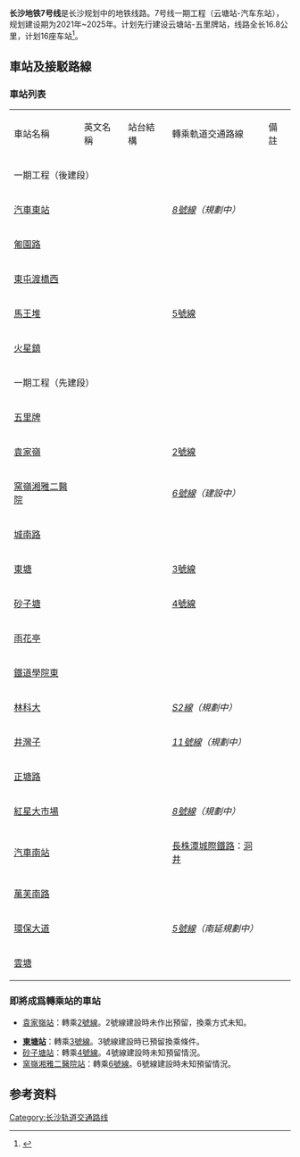 '''长沙地铁7号线'''是长沙规划中的地铁线路。7号线一期工程（云塘站-汽车东站），规划建设期为2021年~2025年。计划先行建设云塘站-五里牌站，线路全长16.8公里，计划16座车站<ref>{{cite web|url=https://www.icswb.com/h/151/20210219/699390.html|title=长沙地铁又有最新消息}}</ref>。

== 車站及接駁路線 ==
=== 車站列表 ===
{| class="wikitable"
|車站名稱
|英文名稱
|站台結構
|轉乘軌道交通路線
|備註
|-
| colspan="5" |一期工程（後建段）
|-
|[[汽车东站_(长沙地铁)|汽車東站]]
|
|
|''[[長沙地鐵8號線|8號線]]（規劃中）''
|
|-
|[[匍园路站|匍園路]]
|
|
|
|
|-
|[[东屯渡桥西站|東屯渡橋西]]
|
|
|
|
|-
|[[马王堆站|馬王堆]]
|
|
|[[长沙地铁5号线|5號線]]
|
|-
|[[火星镇站|火星鎮]]
|
|
|
|
|-
| colspan="5" |一期工程（先建段）
|-
|[[五里牌站_(长沙)|五里牌]]
|
|
|
|
|-
|[[袁家岭站|袁家嶺]]
|
|
|[[长沙地铁2号线|2號線]]
|
|-
|[[窑岭湘雅二医院站|窯嶺湘雅二醫院]]
|
|
|''[[长沙地铁6号线|6號線]]（建設中）''
|
|-
|[[城南路站|城南路]]
|
|
|
|
|-
|[[东塘站|東塘]]
|
|
|[[长沙地铁3号线|3號線]]
|
|-
|[[砂子塘站|砂子塘]]
|
|
|[[长沙地铁4号线|4號線]]
|
|-
|[[雨花亭站|雨花亭]]
|
|
|
|
|-
|[[鐵道學院東站|鐵道學院東]]
|
|
|
|
|-
|[[林科大站|林科大]]
|
|
|''[[长沙地铁S2线|S2線]]（規劃中）''
|
|-
|[[井湾子站|井灣子]]
|
|
|''[[長沙地鐵11號線|11號線]]（規劃中）''
|
|-
|[[正塘路站|正塘路]]
|
|
|
|
|-
|[[红星大市场站|紅星大市場]]
|
|
|[[長沙地鐵8號線|''8號線'']]''（規劃中）''
|
|-
|[[汽车南站_(长沙地铁)|汽車南站]]
|
|
|[[长株潭城际铁路|長株潭城際鐵路]]：[[洞井站|洞井]]
|
|-
|[[万芙南路站|萬芙南路]]
|
|
|
|
|-
|[[环保大道站|環保大道]]
|
|
|[[长沙地铁5号线|''5號線'']]''（南延規劃中）''
|
|-
|[[云塘站|雲塘]]
|
|
|
|
|}

=== 即將成爲轉乘站的車站 ===

* [[袁家岭站|袁家嶺站]]：轉乘[[长沙地铁2号线|2號線]]。2號線建設時未作出預留，換乘方式未知。

* '''[[东塘站|東塘站]]'''：轉乘[[长沙地铁3号线|3號線]]。3號線建設時已預留換乘條件。
* [[砂子塘站|砂子塘站]]：轉乘[[长沙地铁4号线|4號線]]。4號線建設時未知預留情況。
* [[窯嶺湘雅二醫院站|窯嶺湘雅二醫院站]]：轉乘[[长沙地铁6号线|6號線]]。6號線建設時未知預留情況。

== 参考资料 ==
{{Reflist}}

{{长沙轨道交通线路}}
{{长沙基础设施建设|轨道交通}}
[[Category:长沙轨道交通路线|Category:长沙轨道交通路线]]